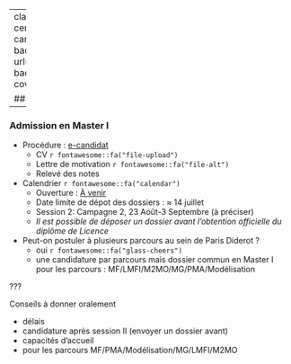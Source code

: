 
---
class: inverse, top, center
name: e-candidat
background-image: url('./img/wallace.jpg')
background-size: cover

## Postuler


---

### Admission en Master I

- Procédure : [e-candidat](https://ecandidat.app.u-paris.fr/sciences1/#!accueilView)
  + CV  `r fontawesome::fa("file-upload")`
  + Lettre de motivation `r fontawesome::fa("file-alt")`
  + Relevé des notes

- Calendrier `r fontawesome::fa("calendar")`
  - Ouverture : [À venir]()
  - Date limite de dépot des dossiers : $\approx$ 14 juillet
  - Session 2: Campagne 2,  23 Août-3 Septembre (à préciser)
  - *Il est possible de déposer un dossier avant l'obtention officielle du diplôme de Licence*

- Peut-on postuler à plusieurs parcours au sein de Paris Diderot ?
  - oui `r fontawesome::fa("glass-cheers")`
  - une candidature par parcours mais dossier commun en Master I pour les parcours : MF/LMFI/M2MO/MG/PMA/Modélisation


???

Conseils à donner oralement

- délais
- candidature après session II (envoyer un dossier avant)
- capacités d'accueil
- pour les parcours MF/PMA/Modélisation/MG/LMFI/M2MO
